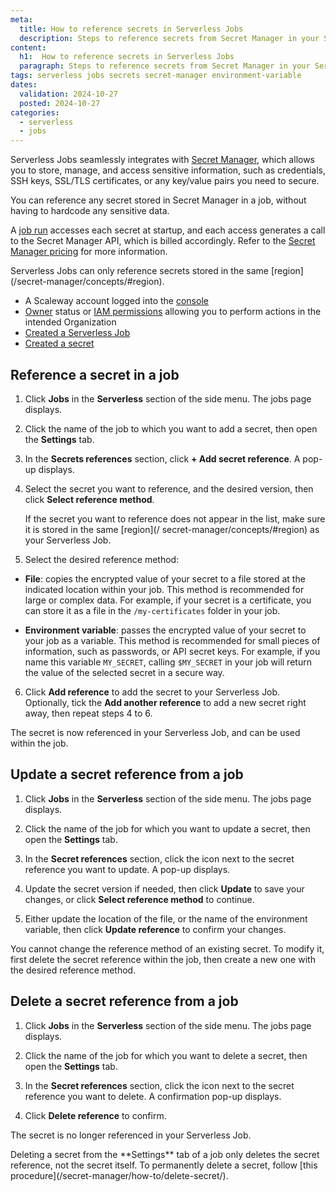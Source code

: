 ```yaml
---
meta:
  title: How to reference secrets in Serverless Jobs
  description: Steps to reference secrets from Secret Manager in your Serverless Jobs.
content:
  h1:  How to reference secrets in Serverless Jobs
  paragraph: Steps to reference secrets from Secret Manager in your Serverless Jobs.
tags: serverless jobs secrets secret-manager environment-variable
dates:
  validation: 2024-10-27
  posted: 2024-10-27
categories:
  - serverless
  - jobs
---
```


Serverless Jobs seamlessly integrates with [Secret Manager](/secret-manager/), which allows you to store, manage, and access sensitive information, such as credentials, SSH keys, SSL/TLS certificates, or any key/value pairs you need to secure.

You can reference any secret stored in Secret Manager in a job, without having to hardcode any sensitive data.

A [job run](/serverless-jobs/concepts/#job-run) accesses each secret at startup, and each access generates a call to the Secret Manager API, which is billed accordingly. Refer to the [Secret Manager pricing](/secret-manager) for more information.

<Message type="important">
Serverless Jobs can only reference secrets stored in the same [region](/secret-manager/concepts/#region).
</Message>

<Macro id="requirements" />

- A Scaleway account logged into the [console](https://console.scaleway.com)
- [Owner](/iam/concepts/#owner) status or [IAM permissions](/iam/concepts/#permission) allowing you to perform actions in the intended Organization
- [Created a Serverless Job](/serverless-jobs/how-to/create-job/)
- [Created a secret](/secret-manager/how-to/create-secret/)

## Reference a secret in a job

1. Click **Jobs** in the **Serverless** section of the side menu. The jobs page displays.

2. Click the name of the job to which you want to add a secret, then open the **Settings** tab.

3. In the **Secrets references** section, click **+ Add secret reference**. A pop-up displays.

4. Select the secret you want to reference, and the desired version, then click **Select reference method**.

    <Message type="note">
    If the secret you want to reference does not appear in the list, make sure it is stored in the same [region](/
    secret-manager/concepts/#region) as your Serverless Job. 
    </Message>

5. Select the desired reference method:

  - **File**: copies the encrypted value of your secret to a file stored at the indicated location within your job. This method is recommended for large or complex data. For example, if your secret is a certificate, you can store it as a file in the `/my-certificates` folder in your job.

  - **Environment variable**: passes the encrypted value of your secret to your job as a variable. This method is recommended for small pieces of information, such as passwords, or API secret keys. For example, if you name this variable `MY_SECRET`, calling `$MY_SECRET` in your job will return the value of the selected secret in a secure way.

6. Click **Add reference** to add the secret to your Serverless Job. Optionally, tick the **Add another reference** to add a new secret right away, then repeat steps 4 to 6.

The secret is now referenced in your Serverless Job, and can be used within the job.

## Update a secret reference from a job

1. Click **Jobs** in the **Serverless** section of the side menu. The jobs page displays.

2. Click the name of the job for which you want to update a secret, then open the **Settings** tab.

3. In the **Secret references** section, click the <Icon name="edit" /> icon next to the secret reference you want to update. A pop-up displays.

4. Update the secret version if needed, then click **Update** to save your changes, or click **Select reference method** to continue.

5. Either update the location of the file, or the name of the environment variable, then click **Update reference** to confirm your changes.

<Message type="note">
You cannot change the reference method of an existing secret. To modify it, first delete the secret reference within the job, then create a new one with the desired reference method.
</Message>

## Delete a secret reference from a job

1. Click **Jobs** in the **Serverless** section of the side menu. The jobs page displays.

2. Click the name of the job for which you want to delete a secret, then open the **Settings** tab.

3. In the **Secret references** section, click the <Icon name="delete" /> icon next to the secret reference you want to delete. A confirmation pop-up displays.

4. Click **Delete reference** to confirm.

The secret is no longer referenced in your Serverless Job.

<Message type="note">
Deleting a secret from the **Settings** tab of a job only deletes the secret reference, not the secret itself. To permanently delete a secret, follow [this procedure](/secret-manager/how-to/delete-secret/).
</Message>